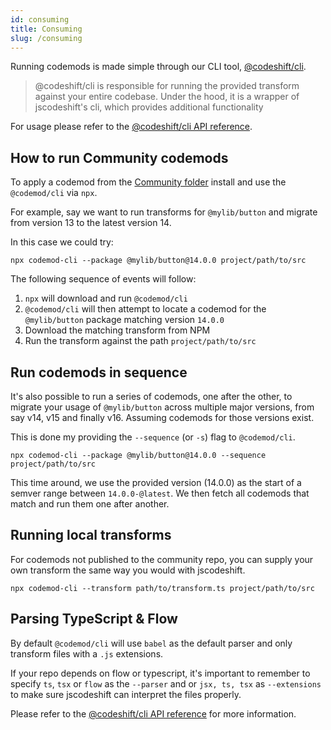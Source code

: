 ```yaml
---
id: consuming
title: Consuming
slug: /consuming
---
```


Running codemods is made simple through our CLI tool, [@codeshift/cli](/docs/cli).

> @codeshift/cli is responsible for running the provided transform against your entire codebase. Under the hood, it is a wrapper of jscodeshift's cli, which provides additional functionality

For usage please refer to the [@codeshift/cli API reference](/docs/cli).

## How to run Community codemods

To apply a codemod from the [Community folder](https://github.com/CodeshiftCommunity/CodeshiftCommunity/tree/main/community) install and use the `@codemod/cli` via `npx`.

For example, say we want to run transforms for `@mylib/button` and migrate from version 13 to the latest version 14.

In this case we could try:

```
npx codemod-cli --package @mylib/button@14.0.0 project/path/to/src
```

The following sequence of events will follow:

1. `npx` will download and run `@codemod/cli`
2. `@codemod/cli` will then attempt to locate a codemod for the `@mylib/button` package matching version `14.0.0`
3. Download the matching transform from NPM
4. Run the transform against the path `project/path/to/src`

## Run codemods in sequence

It's also possible to run a series of codemods, one after the other, to migrate your usage of `@mylib/button` across multiple major versions, from say v14, v15 and finally v16. Assuming codemods for those versions exist.

This is done my providing the `--sequence` (or `-s`) flag to `@codemod/cli`.

```
npx codemod-cli --package @mylib/button@14.0.0 --sequence project/path/to/src
```

This time around, we use the provided version (14.0.0) as the start of a semver range between `14.0.0-@latest`.
We then fetch all codemods that match and run them one after another.

## Running local transforms

For codemods not published to the community repo, you can supply your own transform the same way you would with jscodeshift.

```
npx codemod-cli --transform path/to/transform.ts project/path/to/src
```

## Parsing TypeScript & Flow

By default `@codemod/cli` will use `babel` as the default parser and only transform files with a `.js` extensions.

If your repo depends on flow or typescript, it's important to remember to specify `ts`, `tsx` or `flow` as the `--parser` and or `jsx, ts, tsx` as `--extensions` to make sure jscodeshift can interpret the files properly.

Please refer to the [@codeshift/cli API reference](/docs/cli) for more information.
